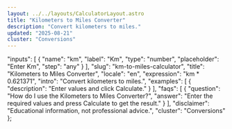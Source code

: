```yaml
---
layout: ../../layouts/CalculatorLayout.astro
title: "Kilometers to Miles Converter"
description: "Convert kilometers to miles."
updated: "2025-08-21"
cluster: "Conversions"
---
```



  "inputs": [
    {
      "name": "km",
      "label": "Km",
      "type": "number",
      "placeholder": "Enter Km",
      "step": "any"
    }
  ],
  "slug": "km-to-miles-calculator",
  "title": "Kilometers to Miles Converter",
  "locale": "en",
  "expression": "km * 0.621371",
  "intro": "Convert kilometers to miles.",
  "examples": [
    {
      "description": "Enter values and click Calculate."
    }
  ],
  "faqs": [
    {
      "question": "How do I use the Kilometers to Miles Converter?",
      "answer": "Enter the required values and press Calculate to get the result."
    }
  ],
  "disclaimer": "Educational information, not professional advice.",
  "cluster": "Conversions"
};

<Calculator schema={schema} />
